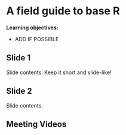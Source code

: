 # A field guide to base R

**Learning objectives:**

- ADD IF POSSIBLE

## Slide 1

Slide contents. 
Keep it short and slide-like!

## Slide 2

Slide contents.

## Meeting Videos

<!--
### Cohort 7

`r knitr::include_url("https://www.youtube.com/embed/URL")`

<details>
  <summary> Meeting chat log </summary>  
```
LOG
```
</details>
-->

<!--
### Cohort 8

`r knitr::include_url("https://www.youtube.com/embed/URL")`

<details>
  <summary> Meeting chat log </summary>  
```
LOG
```
</details>
-->